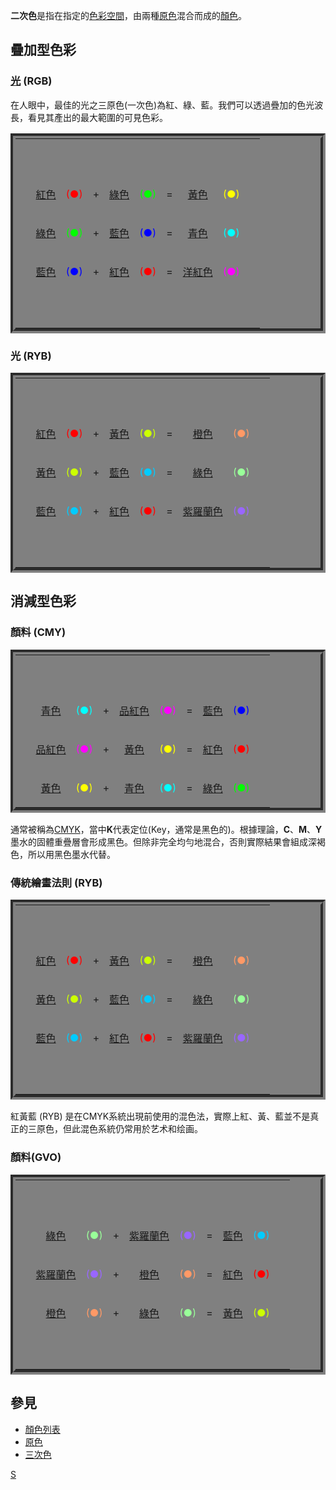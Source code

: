 {{unreferenced|time=2010-07-13T06:04:22+00:00}}
'''二次色'''是指在指定的[[色彩空間|色彩空間]]，由兩種[[原色|原色]]混合而成的[[顏色|顏色]]。

== 疊加型色彩 ==

=== [[光|光]] (RGB) ===
{{Main|RGB}}在人眼中，最佳的光之三原色(一次色)為紅、綠、藍。我們可以透過疊加的色光波長，看見其產出的最大範圍的可見色彩。

<table style="background-color:gray;border-width:8px;border-style:groove" cellpadding="2px">
<tr><td rowspan="5">  </td><td colspan="8"> </td><td rowspan="5">  </td></tr>
<tr>
<td align="center">[[紅色|紅色]]</td>
<td><span style="color:#ff0000;">(●)</span></td>
<td> + </td>
<td align="center">[[綠色|綠色]]</td>
<td> <span style="color:#00ff00;">(●)</span></td>
<td> = </td>
<td align="center">[[黃色|黃色]]</td>
<td><span style="color:#ffff00;">(●)</span></td>
</tr>
<tr>
<td align="center">[[綠色|綠色]]</td>
<td><span style="color:#00ff00;">(●)</span></td>
<td> + </td>
<td align="center">[[藍色|藍色]]</td>
<td><span style="color:#0000ff;">(●)</span></td>
<td> = </td>
<td align="center">[[青色|青色]] </td>
<td><span style="color:#00ffff;">(●)</span></td>
</tr>
<tr>
<td align="center">[[藍色|藍色]]</td>
<td><span style="color:#0000ff;">(●)</span></td>
<td> + </td>
<td align="center">[[紅色|紅色]]</td>
<td><span style="color:#ff0000;">(●)</span></td>
<td> = </td>
<td align="center">[[洋紅色|洋紅色]]</td>
<td><span style="color:#ff00ff;">(●)</span></td>
</tr>
<tr><td colspan=9> </td></tr>
</table>

=== 光 (RYB) ===
<!--{{Main|RYB color model}}-->
<table style="background-color:gray;border-width:8px;border-style:groove" cellpadding="2px">
<tr><td rowspan="5">  </td><td colspan="8"> </td><td rowspan="5">  </td></tr>
<tr>
<td align="center">[[紅色|紅色]]</td>
<td><span style="color:#FF0000;">(●)</span></td>
<td> + </td>
<td align="center">[[黃色|黃色]]</td>
<td> <span style="color:#CCFF00;">(●)</span></td>
<td> = </td>
<td align="center">[[橙色|橙色]]</td>
<td><span style="color:#FF9966;">(●)</span></td>
</tr>
<tr>
<td align="center">[[黃色|黃色]]</td>
<td><span style="color:#CCFF00;">(●)</span></td>
<td> + </td>
<td align="center">[[藍色|藍色]]</td>
<td><span style="color:#00CCFF;">(●)</span></td>
<td> = </td>
<td align="center">[[綠色|綠色]]</td>
<td><span style="color:#99FF99;">(●)</span></td>
</tr>
<tr>
<td align="center">[[藍色|藍色]]</td>
<td><span style="color:#00CCFF;">(●)</span></td>
<td> + </td>
<td align="center">[[紅色|紅色]]</td>
<td><span style="color:#FF0000;">(●)</span></td>
<td> = </td>
<td align="center">[[紫羅蘭色|紫羅蘭色]]</td>
<td><span style="color:#9966FF;">(●)</span></td>
</tr>
<tr><td colspan=9> </td></tr>
</table>

== 消減型色彩 ==

=== 顏料 (CMY) ===
{{Main|CMYK}}
<table style="background-color:gray;border-width:8px;border-style:groove" cellpadding="2px">
<tr><td rowspan="5">  </td><td colspan="8"> </td><td rowspan="5">  </td></tr>
<tr>
<td align="center">[[青色|青色]]</td>
<td><span style="color:cyan;">(●)</span></td>
<td> + </td>
<td align="center">[[品紅色|品紅色]]</td>
<td> <span style="color:magenta;">(●)</span></td>
<td> = </td>
<td align="center">[[藍色|藍色]]</td>
<td><span style="color:blue;">(●)</span></td>
</tr>
<tr>
<td align="center">[[品紅色|品紅色]]</td>
<td><span style="color:magenta;">(●)</span></td>
<td> + </td>
<td align="center">[[黃色|黃色]]</td>
<td><span style="color:yellow;">(●)</span></td>
<td> = </td>
<td align="center">[[紅色|紅色]] </td>
<td><span style="color:red;">(●)</span></td>
</tr>
<tr>
<td align="center">[[黃色|黃色]]</td>
<td><span style="color:yellow;">(●)</span></td>
<td> + </td>
<td align="center">[[青色|青色]]</td>
<td><span style="color:cyan;">(●)</span></td>
<td> = </td>
<td align="center">[[綠色|綠色]]</td>
<td><span style="color:lime;">(●)</span></td>
</tr>
<tr></tr>
</table>

通常被稱為[[CMYK|CMYK]]，當中'''K'''代表定位(Key，通常是黑色的)。根據理論，'''C'''、'''M'''、'''Y''' 墨水的固體重疊層會形成黑色。但除非完全均勻地混合，否則實際結果會組成深褐色，所以用黑色墨水代替。

=== 傳統繪畫法則 (RYB) ===
{{Main|RYB}}
<table style="background-color:gray;border-width:8px;border-style:groove" cellpadding="2px">
<tr><td rowspan="5">  </td><td colspan="8"> </td><td rowspan="5">  </td></tr>
<tr>
<td align="center">[[紅色|紅色]]</td>
<td><span style="color:#FF0000;">(●)</span></td>
<td> + </td>
<td align="center">[[黃色|黃色]]</td>
<td> <span style="color:#CCFF00;">(●)</span></td>
<td> = </td>
<td align="center">[[橙色|橙色]]</td>
<td><span style="color:#FF9966;">(●)</span></td>
</tr>
<tr>
<td align="center">[[黃色|黃色]]</td>
<td><span style="color:#CCFF00;">(●)</span></td>
<td> + </td>
<td align="center">[[藍色|藍色]]</td>
<td><span style="color:#00CCFF;">(●)</span></td>
<td> = </td>
<td align="center">[[綠色|綠色]] </td>
<td><span style="color:#99FF99;">(●)</span></td>
</tr>
<tr>
<td align="center">[[藍色|藍色]]</td>
<td><span style="color:#00CCFF;">(●)</span></td>
<td> + </td>
<td align="center">[[紅色|紅色]]</td>
<td><span style="color:#FF0000;">(●)</span></td>
<td> = </td>
<td align="center">[[紫羅蘭色|紫羅蘭色]]</td>
<td><span style="color:#9966FF;">(●)</span></td>
</tr>
<tr><td colspan=9> </td></tr>
</table>
紅黃藍 (RYB) 是在CMYK系統出現前使用的混色法，實際上紅、黃、藍並不是真正的三原色，但此混色系統仍常用於艺术和绘画。

=== 顏料(GVO) ===
<table style="background-color:gray;border-width:8px;border-style:groove" cellpadding="2px">
<tr><td rowspan="5">  </td><td colspan="8"> </td><td rowspan="5">  </td></tr>
<tr>
<td align="center">[[綠色|綠色]]</td>
<td><span style="color:#99FF99;">(●)</span></td>
<td> + </td>
<td align="center">[[紫羅蘭色|紫羅蘭色]]</td>
<td> <span style="color:#9966FF;">(●)</span></td>
<td> = </td>
<td align="center">[[藍色|藍色]]</td>
<td><span style="color:#00CCFF;">(●)</span></td>
</tr>
<tr>
<td align="center">[[紫羅蘭色|紫羅蘭色]]</td>
<td><span style="color:#9966FF;">(●)</span></td>
<td> + </td>
<td align="center">[[橙色|橙色]]</td>
<td><span style="color:#FF9966;">(●)</span></td>
<td> = </td>
<td align="center">[[紅色|紅色]]</td>
<td><span style="color:#FF0000;">(●)</span></td>
</tr>
<tr>
<td align="center">[[橙色|橙色]]</td>
<td><span style="color:#FF9966;">(●)</span></td>
<td> + </td>
<td align="center">[[綠色|綠色]]</td>
<td><span style="color:#99FF99;">(●)</span></td>
<td> = </td>
<td align="center">[[黃色|黃色]]</td>
<td><span style="color:#CCFF00;">(●)</span></td>
</tr>
<tr><td colspan=9> </td></tr>
</table>

== 參見 ==
*[[顏色列表|顏色列表]]
*[[原色|原色]]
*[[三次色|三次色]]

{{Color topics}}

[[Category:顏色|S]]